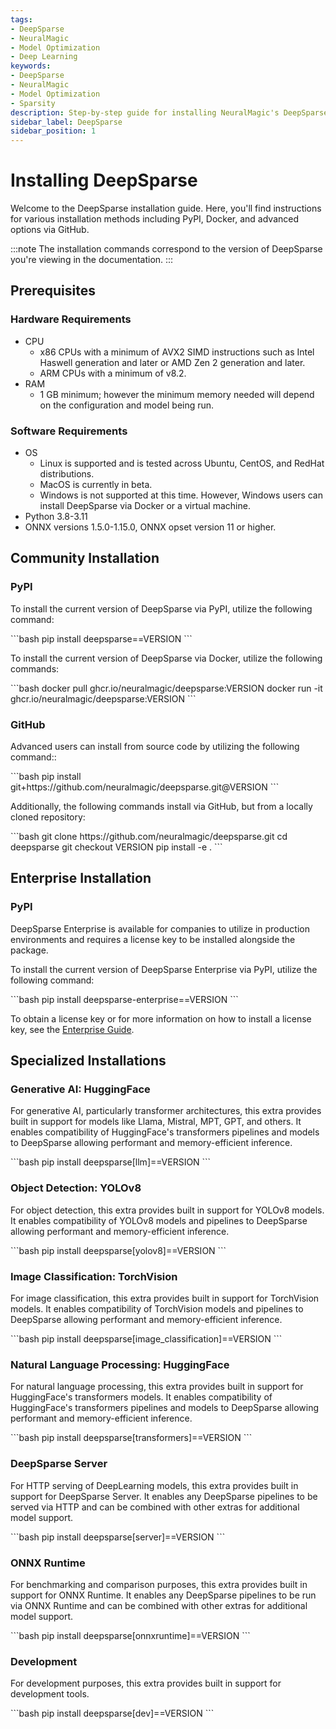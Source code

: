 ```yaml
---
tags:
- DeepSparse
- NeuralMagic
- Model Optimization
- Deep Learning
keywords:
- DeepSparse
- NeuralMagic
- Model Optimization
- Sparsity
description: Step-by-step guide for installing NeuralMagic's DeepSparse.
sidebar_label: DeepSparse
sidebar_position: 1
---
```


# Installing DeepSparse

Welcome to the DeepSparse installation guide.
Here, you'll find instructions for various installation methods including PyPI, Docker, and advanced options via GitHub.

:::note
The installation commands correspond to the version of DeepSparse you're viewing in the documentation.
:::

## Prerequisites

### Hardware Requirements

- CPU
    - x86 CPUs with a minimum of <Tooltip>AVX2</Tooltip> SIMD instructions such as Intel Haswell generation and later or AMD Zen 2 generation and later.
    - ARM CPUs with a minimum of v8.2.
- RAM
    - 1 GB minimum; however the minimum memory needed will depend on the configuration and model being run.

### Software Requirements

- OS
    - Linux is supported and is tested across Ubuntu, CentOS, and RedHat distributions.
    - MacOS is currently in beta.
    - Windows is not supported at this time. However, Windows users can install DeepSparse via Docker or a virtual machine.
- Python 3.8-3.11
- ONNX versions 1.5.0-1.15.0, ONNX opset version 11 or higher.

## Community Installation

### PyPI

To install the current version of DeepSparse via PyPI, utilize the following command:

<VersionInjector targetProduct="deepsparse" targetVersion="==VERSION" prepend="==">
    ```bash
    pip install deepsparse==VERSION
    ```
</VersionInjector>


To install the current version of DeepSparse via Docker, utilize the following commands:

<VersionInjector targetProduct="deepsparse" prepend="v" currentTag="latest">
    ```bash
    docker pull ghcr.io/neuralmagic/deepsparse:VERSION
    docker run -it ghcr.io/neuralmagic/deepsparse:VERSION
    ```
</VersionInjector>

### GitHub

Advanced users can install from source code by utilizing the following command::

<VersionInjector targetProduct="deepsparse" prepend="v" currentTag="main" ignoreNightly={true}>
    ```bash
    pip install git+https://github.com/neuralmagic/deepsparse.git@VERSION
    ```
</VersionInjector>

Additionally, the following commands install via GitHub, but from a locally cloned repository:

<VersionInjector targetProduct="deepsparse" prepend="tags/v" currentTag="main" ignoreNightly={true}>
    ```bash
    git clone https://github.com/neuralmagic/deepsparse.git
    cd deepsparse
    git checkout VERSION
    pip install -e .
    ```
</VersionInjector>

## Enterprise Installation

### PyPI

DeepSparse Enterprise is available for companies to utilize in production environments and requires a license key to be installed alongside the package.

To install the current version of DeepSparse Enterprise via PyPI, utilize the following command:

<VersionInjector targetProduct="deepsparse-enterprise" ignoreNightly={true} targetVersion="==VERSION" prepend="==">
    ```bash
    pip install deepsparse-enterprise==VERSION
    ```
</VersionInjector>

To obtain a license key or for more information on how to install a license key, see the [Enterprise Guide](/guides/enterprise).

## Specialized Installations

### Generative AI: HuggingFace

For generative AI, particularly transformer architectures, this extra provides built in support for models like Llama, Mistral, MPT, GPT, and others.
It enables compatibility of HuggingFace's transformers pipelines and models to DeepSparse allowing performant and memory-efficient inference.

<VersionInjector targetProduct="deepsparse[llm]" targetVersion="==VERSION" prepend="==">
```bash
pip install deepsparse[llm]==VERSION
```
</VersionInjector>

### Object Detection: YOLOv8

For object detection, this extra provides built in support for YOLOv8 models.
It enables compatibility of YOLOv8 models and pipelines to DeepSparse allowing performant and memory-efficient inference.

<VersionInjector targetProduct="deepsparse[yolov8]" targetVersion="==VERSION" prepend="==">
    ```bash
    pip install deepsparse[yolov8]==VERSION
    ```
</VersionInjector>

### Image Classification: TorchVision

For image classification, this extra provides built in support for TorchVision models.
It enables compatibility of TorchVision models and pipelines to DeepSparse allowing performant and memory-efficient inference.

<VersionInjector targetProduct="deepsparse[image_classification]" targetVersion="==VERSION" prepend="==">
    ```bash
    pip install deepsparse[image_classification]==VERSION
    ```
</VersionInjector>

### Natural Language Processing: HuggingFace

For natural language processing, this extra provides built in support for HuggingFace's transformers models.
It enables compatibility of HuggingFace's transformers pipelines and models to DeepSparse allowing performant and memory-efficient inference.

<VersionInjector targetProduct="deepsparse[transformers]" targetVersion="==VERSION" prepend="==">
```bash
pip install deepsparse[transformers]==VERSION
```
</VersionInjector>

### DeepSparse Server

For HTTP serving of DeepLearning models, this extra provides built in support for DeepSparse Server.
It enables any DeepSparse pipelines to be served via HTTP and can be combined with other extras for additional model support.

<VersionInjector targetProduct="deepsparse[server]" targetVersion="==VERSION" prepend="==">
```bash
pip install deepsparse[server]==VERSION
```
</VersionInjector>

### ONNX Runtime

For benchmarking and comparison purposes, this extra provides built in support for ONNX Runtime.
It enables any DeepSparse pipelines to be run via ONNX Runtime and can be combined with other extras for additional model support.

<VersionInjector targetProduct="deepsparse[onnxruntime]" targetVersion="==VERSION" prepend="==">
```bash
pip install deepsparse[onnxruntime]==VERSION
```
</VersionInjector>

### Development

For development purposes, this extra provides built in support for development tools.

<VersionInjector targetProduct="deepsparse[dev]" targetVersion="==VERSION" prepend="==">
```bash
pip install deepsparse[dev]==VERSION
```
</VersionInjector>
